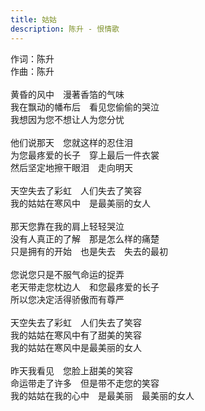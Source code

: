 ```yaml
---
title: 姑姑
description: 陈升 - 恨情歌
---
```


作词：陈升<br />作曲：陈升<br /><br />黄昏的风中　漫著香箔的气味<br />我在飘动的幡布后　看见您偷偷的哭泣<br />我想因为您不想让人为您分忧<br /><br />他们说那天　您就这样的忍住泪<br />为您最疼爱的长子　穿上最后一件衣裳<br />然后坚定地擦干眼泪　走向明天<br /><br />天空失去了彩虹　人们失去了笑容<br />我的姑姑在寒风中　是最美丽的女人<br /><br />那天您靠在我的肩上轻轻哭泣<br />没有人真正的了解　那是怎么样的痛楚<br />只是拥有的开始　也是失去　失去的最初<br /><br />您说您只是不服气命运的捉弄<br />老天带走您枕边人　和您最疼爱的长子<br />所以您决定活得骄傲而有尊严<br /><br />天空失去了彩虹　人们失去了笑容<br />我的姑姑在寒风中有了甜美的笑容<br />我的姑姑在寒风中是最美丽的女人<br /><br />昨天我看见　您脸上甜美的笑容<br />命运带走了许多　但是带不走您的笑容<br />我的姑姑在我的心中　是最美丽　最美丽的女人